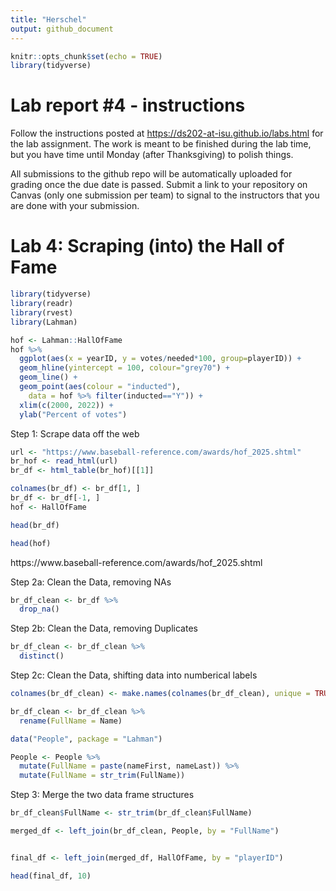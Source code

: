 ```yaml
---
title: "Herschel"
output: github_document
---
```



<!-- README.md is generated from README.Rmd. Please edit the README.Rmd file -->

```r
knitr::opts_chunk$set(echo = TRUE)
library(tidyverse)
```

# Lab report #4 - instructions

Follow the instructions posted at <https://ds202-at-isu.github.io/labs.html> for the lab assignment. The work is meant to be finished during the lab time, but you have time until Monday (after Thanksgiving) to polish things.

All submissions to the github repo will be automatically uploaded for grading once the due date is passed. Submit a link to your repository on Canvas (only one submission per team) to signal to the instructors that you are done with your submission.

# Lab 4: Scraping (into) the Hall of Fame

```r
library(tidyverse)
library(readr)
library(rvest)
library(Lahman)
```

```r
hof <- Lahman::HallOfFame
hof %>% 
  ggplot(aes(x = yearID, y = votes/needed*100, group=playerID)) +
  geom_hline(yintercept = 100, colour="grey70") + 
  geom_line() +
  geom_point(aes(colour = "inducted"), 
    data = hof %>% filter(inducted=="Y")) +
  xlim(c(2000, 2022)) +
  ylab("Percent of votes")
```

Step 1: Scrape data off the web

```r

url <- "https://www.baseball-reference.com/awards/hof_2025.shtml"
br_hof <- read_html(url)
br_df <- html_table(br_hof)[[1]]

colnames(br_df) <- br_df[1, ]
br_df <- br_df[-1, ]
hof <- HallOfFame

head(br_df)

```

```r

head(hof)

```

https://www.baseball-reference.com/awards/hof_2025.shtml

Step 2a: Clean the Data, removing NAs

```r

br_df_clean <- br_df %>%
  drop_na()

```


Step 2b: Clean the Data, removing Duplicates

```r

br_df_clean <- br_df_clean %>%
  distinct()

```


Step 2c: Clean the Data, shifting data into numberical labels

```r

colnames(br_df_clean) <- make.names(colnames(br_df_clean), unique = TRUE)

br_df_clean <- br_df_clean %>%
  rename(FullName = Name)

```

```r

data("People", package = "Lahman")

People <- People %>%
  mutate(FullName = paste(nameFirst, nameLast)) %>%
  mutate(FullName = str_trim(FullName))  

```

Step 3: Merge the two data frame structures

```r

br_df_clean$FullName <- str_trim(br_df_clean$FullName)

merged_df <- left_join(br_df_clean, People, by = "FullName")


final_df <- left_join(merged_df, HallOfFame, by = "playerID")

head(final_df, 10)

```

